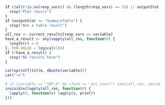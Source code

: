 ```r
if ((all(!is.na(resp_vars)) && (length(resp_vars) == 1)) || outputSlot == "SummaryPlot") {
  stop("Plot result")
}
if (outputSlot == "SummaryTable") {
  stop("Not a table result")
}
all_res <- current_results[resp_vars == variable]
have_a_result <- any(vapply(all_res, function(r) {
  length(r) > 0
}, FUN.VALUE = logical(1)))
if (!have_a_result) {
  stop("No results here")
}
```
```r
cat(sprintf(title, dQuote(variable)))
cat("\n")
```
```r
# if (variable == "SBP_0" && iform == "acc_loess") save(all_res, variable, file = "/tmp/yyy.RData")
invisible(lapply(all_res, function(r) {
  lapply(r, function(v) lapply(v, print))
}))
```
